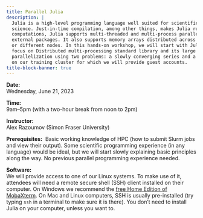 ```yaml
---
title: Parallel Julia
description: |
  Julia is a high-level programming language well suited for scientific computing and data
  science. Just-in-time compilation, among other things, makes Julia really fast yet interactive. For heavy
  computations, Julia supports multi-threaded and multi-process parallelism, both natively and via a number of
  external packages. It also supports memory arrays distributed across multiple processes either on the same
  or different nodes. In this hands-on workshop, we will start with Julia's multi-threading features and then
  focus on Distributed multi-processing standard library and its large array of tools. We will demo
  parallelization using two problems: a slowly converging series and a Julia set. We will do all hands-on work
  on our training cluster for which we will provide guest accounts.
title-block-banner: true
---
```


:::{.topdef}

**Date:** \
Wednesday, June 21, 2023

**Time:** \
9am–5pm (with a two-hour break from noon to 2pm)

**Instructor:** \
Alex Razoumov (Simon Fraser University)

**Prerequisites:** \ Basic working knowledge of HPC (how to submit Slurm jobs and view their output). Some
scientific programming experience (in any language) would be ideal, but we will start slowly explaining basic
principles along the way. No previous parallel programming experience needed.

**Software:** \
We will provide access to one of our Linux systems. To make use of it, attendees will need a remote secure shell (SSH) client installed on their computer. On Windows we recommend the [free Home Edition of MobaXterm](https://mobaxterm.mobatek.net/download.html). On Mac and Linux computers, SSH is usually pre-installed (try typing `ssh` in a terminal to make sure it is there). You don't need to install Julia on your computer, unless you want to.

:::

<!-- <br> -->
<!-- Course notes can be found [here](https://wgpages.netlify.app/julia-in-summer). -->
